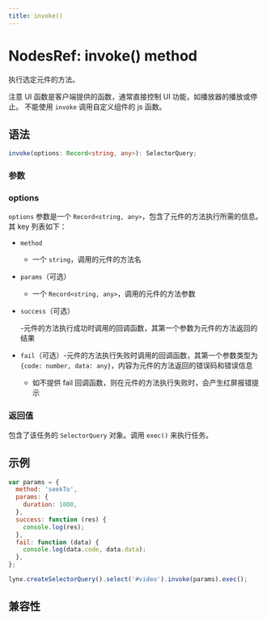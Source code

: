 ```yaml
---
title: invoke()
---
```


# NodesRef: invoke() method

执行选定元件的方法。

注意 UI 函数是客户端提供的函数，通常直接控制 UI 功能，如播放器的播放或停止。
不能使用 `invoke` 调用自定义组件的 js 函数。

## 语法

```ts
invoke(options: Record<string, any>): SelectorQuery;
```

### 参数

### options

`options` 参数是一个 `Record<string, any>`，包含了元件的方法执行所需的信息。其 key 列表如下：

- `method`

  - 一个 `string`，调用的元件的方法名

- `params`（可选）

  - 一个 `Record<string, any>`，调用的元件的方法参数

- `success`（可选）

  -元件的方法执行成功时调用的回调函数，其第一个参数为元件的方法返回的结果

- `fail`（可选）-元件的方法执行失败时调用的回调函数，其第一个参数类型为 `{code: number, data: any}`，内容为元件的方法返回的错误码和错误信息
  - 如不提供 fail 回调函数，则在元件的方法执行失败时，会产生红屏报错提示

### 返回值

包含了该任务的 `SelectorQuery` 对象。调用 `exec()` 来执行任务。

## 示例

```javascript
var params = {
  method: 'seekTo',
  params: {
    duration: 1000,
  },
  success: function (res) {
    console.log(res);
  },
  fail: function (data) {
    console.log(data.code, data.data);
  },
};

lynx.createSelectorQuery().select('#video').invoke(params).exec();
```

## 兼容性


<LegacyCompatTable metadata="lynx-api/nodes-ref/invoke" />
